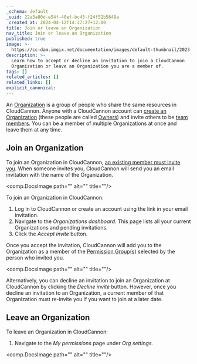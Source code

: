 ```yaml
---
_schema: default
_uuid: 22a3a80d-e54f-40ef-bc43-f24f52b5649a
_created_at: 2024-04-12T14:37:27+12:00
title: Join or leave an Organization
nav_title: Join or leave an Organization
published: true
image: >-
  https://cc-dam.imgix.net/documentation/images/default-thumbnail/2023-Q4/CloudCannon-Documentation-Thumbnail.png
description: >-
  Learn how to accept or decline an invitation to join a CloudCannon
  Organization or leave an Organization you are a member of.
tags: []
related_articles: []
related_links: []
explicit_canonical:
---
```

An [Organization](/documentation/articles/what-is-an-organization/) is a group of people who share the same resources in CloudCannon. Anyone with a CloudCannon account can [create an Organization](/documentation/articles/creating-a-new-organization/) (these people are called [Owners](/documentation/articles/default-permission-groups/#owners)) and invite others to be [team members](/documentation/articles/manage-your-team-members/). You can be a member of multiple Organizations at once and leave them at any time.

## Join an Organization

To join an Organization in CloudCannon, [an existing member must invite you](/documentation/articles/manage-your-team-members/). When someone invites you, CloudCannon will send you an email invitation with the name of the Organization.

<comp.DocsImage path="" alt="" title=""/>

To join an Organization in CloudCannon:

1. Log in to CloudCannon or create an account using the link in your email invitation.
2. Navigate to the *Organizations dashboard*. This page lists all your current Organizations and pending invitations.
3. Click the *Accept invite* button.

Once you accept the invitation, CloudCannon will add you to the Organization as a member of the [Permission Group(s)](/documentation/articles/what-are-permission-groups/) selected by the person who invited you.

<comp.DocsImage path="" alt="" title=""/>

Alternatively, you can decline an invitation to join an Organization at CloudCannon by clicking the *Decline invite* button. However, once you decline an invitation to an Organization, a current member of that Organization must re-invite you if you want to join at a later date.

## Leave an Organization

To leave an Organization in CloudCannon:

1. Navigate to the *My permissions* page under *Org settings.*

<comp.DocsImage path="" alt="" title=""/>